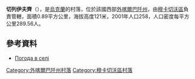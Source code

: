 {{coord|48|29|27|N|22|39|43|E|scale:100000|display=title}}

'''切列伊夫齊'''（{{lang-uk|Череївці}}），是[[烏克蘭|烏克蘭]]的村落，位於該國西部[[外喀爾巴阡州|外喀爾巴阡州]]，由[[穆卡切沃區|穆卡切沃區]]負責管轄，面積0.89平方公里，海拔高度121米，2001年人口258，人口密度每平方公里289.56人。

==參考資料==
*[http://weather.in.ua/ua/zakarpatskaja/28217 Погода в селі ] {{Wayback|url=http://weather.in.ua/ua/zakarpatskaja/28217 |date=20111221133841 }}

{{DEFAULTSORT:Череївці}}

[[Category:外喀爾巴阡州村落|Category:外喀爾巴阡州村落]]
[[Category:穆卡切沃區村落|Category:穆卡切沃區村落]]


{{Zakarpattia-geo-stub}}